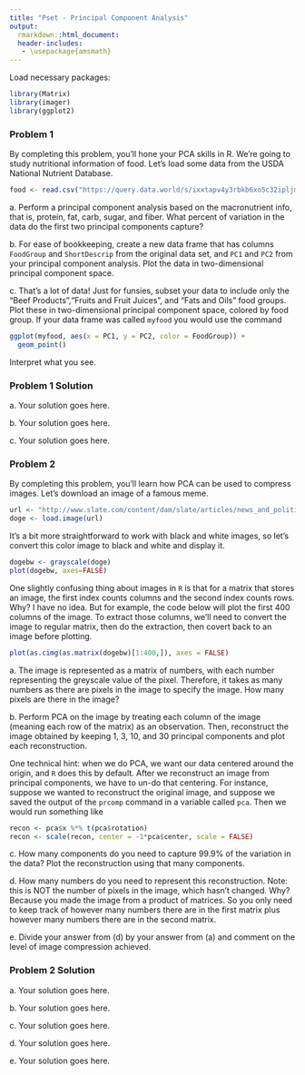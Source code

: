 ```yaml
---
title: "Pset - Principal Component Analysis"
output:
  rmarkdown::html_document:
  header-includes:
   - \usepackage{amsmath}
---
```


Load necessary packages:

```r
library(Matrix)
library(imager)
library(ggplot2)
```


### Problem 1

By completing this problem, you'll hone your PCA skills in R. We're going to study nutritional information of food. Let's load some data from the USDA National Nutrient Database.

```r
food <- read.csv("https://query.data.world/s/ixxtapv4y3rbkb6xo5c32ipljmdkor")
```

a\. Perform a principal component analysis based on the macronutrient info, that is, protein, fat, carb, sugar, and fiber. What percent of variation in the data do the first two principal components capture?

b\. For ease of bookkeeping, create a new data frame that has columns `FoodGroup` and `ShortDescrip` from the original data set, and `PC1` and `PC2` from your principal component analysis. Plot the data in two-dimensional principal component space.

c\. That's a lot of data! Just for funsies, subset your data to include only the "Beef Products","Fruits and Fruit Juices", and "Fats and Oils" food groups. Plot these in two-dimensional principal component space, colored by food group. If your data frame was called `myfood` you would use the command

```r
ggplot(myfood, aes(x = PC1, y = PC2, color = FoodGroup)) +
  geom_point()
```

Interpret what you see.

### Problem 1 Solution

a\. Your solution goes here.

b\. Your solution goes here.

c\. Your solution goes here.

### Problem 2

By completing this problem, you'll learn how PCA can be used to compress images. Let's download an image of a famous meme.

```r
url <- "http://www.slate.com/content/dam/slate/articles/news_and_politics/the_slate_quiz/authorPortraits/pronounce_doge4.jpg.CROP.promo-xlarge2.jpg"
doge <- load.image(url)
```

It's a bit more straightforward to work with black and white images, so let's convert this color image to black and white and display it.

```r
dogebw <- grayscale(doge)
plot(dogebw, axes=FALSE)
```

One slightly confusing thing about images in `R` is that for a matrix that stores an image, the first index counts columns and the second index counts rows. Why? I have no idea. But for example, the code below will plot the first 400 columns of the image. To extract those columns, we'll need to convert the image to regular matrix, then do the extraction, then covert back to an image before plotting.

```r
plot(as.cimg(as.matrix(dogebw)[1:400,]), axes = FALSE)
```

a\. The image is represented as a matrix of numbers, with each number representing the greyscale value of the pixel. Therefore, it takes as many numbers as there are pixels in the image to specify the image. How many pixels are there in the image?

b\. Perform PCA on the image by treating each column of the image (meaning each row of the matrix) as an observation. Then, reconstruct the image obtained by keeping 1, 3, 10, and 30 principal components and plot each reconstruction.

One technical hint: when we do PCA, we want our data centered around the origin, and `R` does this by default. After we reconstruct an image from principal components, we have to un-do that centering. For instance, suppose we wanted to reconstruct the original image, and suppose we saved the output of the `prcomp` command in a variable called `pca`. Then we would run something like

```r
recon <- pca$x %*% t(pca$rotation)
recon <- scale(recon, center = -1*pca$center, scale = FALSE)
```

c\. How many components do you need to capture 99.9% of the variation in the data? Plot the reconstruction using that many components.

d\. How many numbers do you need to represent this reconstruction. Note: this is NOT the number of pixels in the image, which hasn't changed. Why? Because you made the image from a product of matrices. So you only need to keep track of however many numbers there are in the first matrix plus however many numbers there are in the second matrix.

e\. Divide your answer from (d) by your answer from (a) and comment on the level of image compression achieved.

### Problem 2 Solution

a\. Your solution goes here.

b\. Your solution goes here.

c\. Your solution goes here.

d\. Your solution goes here.

e\. Your solution goes here.